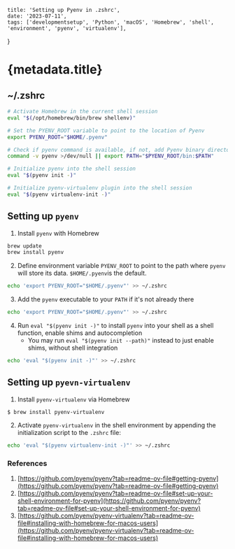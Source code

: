     title: 'Setting up Pyenv in .zshrc',
    date: '2023-07-11',
    tags: ['developmentsetup', 'Python', 'macOS', 'Homebrew', 'shell', 'environment', 'pyenv', 'virtualenv'],
}

# {metadata.title}

## ~/.zshrc

```zsh
# Activate Homebrew in the current shell session
eval "$(/opt/homebrew/bin/brew shellenv)"

# Set the PYENV_ROOT variable to point to the location of Pyenv
export PYENV_ROOT="$HOME/.pyenv"

# Check if pyenv command is available, if not, add Pyenv binary directory to PATH
command -v pyenv >/dev/null || export PATH="$PYENV_ROOT/bin:$PATH"

# Initialize pyenv into the shell session
eval "$(pyenv init -)"

# Initialize pyenv-virtualenv plugin into the shell session
eval "$(pyenv virtualenv-init -)"
```

## Setting up `pyenv`

1. Install `pyenv` with Homebrew

```bash
brew update
brew install pyenv
```

2. Define environment variable `PYENV_ROOT` to point to the path where `pyenv` will store its data. `$HOME/.pyenv`is the default. 

```bash
echo 'export PYENV_ROOT="$HOME/.pyenv"' >> ~/.zshrc
```

3. Add the `pyenv` executable to your `PATH` if it's not already there

```bash
echo 'export PYENV_ROOT="$HOME/.pyenv"' >> ~/.zshrc
```

4. Run `eval "$(pyenv init -)"` to install `pyenv` into your shell as a shell function, enable shims and autocompletion
    - You may run `eval "$(pyenv init --path)"` instead to just enable shims, without shell integration

```bash
echo 'eval "$(pyenv init -)"' >> ~/.zshrc
```


## Setting up `pyevn-virtualenv`

1. Install `pyenv-virtualenv` via Homebrew

```shell
$ brew install pyenv-virtualenv
```

2. Activate `pyenv-virtualenv` in the shell environment by appending the initialization script to the `.zshrc` file:

```bash
echo 'eval "$(pyenv virtualenv-init -)"' >> ~/.zshrc
```


### References
1. [https://github.com/pyenv/pyenv?tab=readme-ov-file#getting-pyenv](https://github.com/pyenv/pyenv?tab=readme-ov-file#getting-pyenv)
2. [https://github.com/pyenv/pyenv?tab=readme-ov-file#set-up-your-shell-environment-for-pyenv](https://github.com/pyenv/pyenv?tab=readme-ov-file#set-up-your-shell-environment-for-pyenv)
3. [https://github.com/pyenv/pyenv-virtualenv?tab=readme-ov-file#installing-with-homebrew-for-macos-users](https://github.com/pyenv/pyenv-virtualenv?tab=readme-ov-file#installing-with-homebrew-for-macos-users)